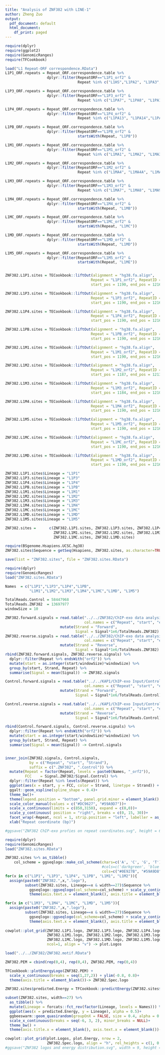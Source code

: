 ```yaml
---
title: "Analysis of ZNF382 with LINE-1"
author: Zheng Zuo
output:
  pdf_document: default
  html_document:
    df_print: paged
---
```

```r
require(dplyr)
require(ggplot2)
require(GenomicRanges)
require(TFCookbook)
```

```r
load("L1 Repeat-ORF correspondence.RData")
L1P1_ORF.repeats = Repeat_ORF.correspondence.table %>%
                   dplyr::filter(RepeatORF=="L1P1_orf2" &
                                 Repeat %in% c("L1HS","L1PA2", "L1PA3", "L1PA4", "L1PA5", "L1PA6"))

L1P3_ORF.repeats = Repeat_ORF.correspondence.table %>%
                   dplyr::filter(RepeatORF=="L1P3_orf2" &
                                 Repeat %in% c("L1PA7", "L1PA8", "L1PA10", "L1PA11", "L1PA12"))

L1P4_ORF.repeats = Repeat_ORF.correspondence.table %>%
                   dplyr::filter(RepeatORF=="L1P4_orf2" &
                                 Repeat %in% c("L1PA13", "L1PA14","L1PA15", "L1PA16", "L1PA17", "L1PA15-16"))

L1PB_ORF.repeats = Repeat_ORF.correspondence.table %>%
                   dplyr::filter(RepeatORF=="L1PB_orf2" &
                                 startsWith(Repeat, "L1PB"))

L1M1_ORF.repeats = Repeat_ORF.correspondence.table %>%
                   dplyr::filter(RepeatORF=="L1M1_orf2" &
                                 Repeat %in% c("L1MA1", "L1MA2", "L1MA3"))

L1M2_ORF.repeats = Repeat_ORF.correspondence.table %>%
                   dplyr::filter(RepeatORF=="L1M2_orf2" &
                                 Repeat %in% c("L1MA4", "L1MA4A", "L1MA5", "L1MA6"))

L1M3_ORF.repeats = Repeat_ORF.correspondence.table %>%
                   dplyr::filter(RepeatORF=="L1M3_orf2" &
                                 Repeat %in% c("L1MA7", "L1MA8", "L1MA9", "L1MA10"))

L1M4_ORF.repeats = Repeat_ORF.correspondence.table %>%
                   dplyr::filter(RepeatORF=="L1M4_orf2" &
                                 startsWith(Repeat, "L1MB"))

L1MC_ORF.repeats = Repeat_ORF.correspondence.table %>%
                   dplyr::filter(RepeatORF=="L1MC_orf2" &
                                 startsWith(Repeat, "L1MC"))

L1MD_ORF.repeats = Repeat_ORF.correspondence.table %>%
                   dplyr::filter(RepeatORF=="L1MD_orf2" &
                                 startsWith(Repeat, "L1MD"))

L1M5_ORF.repeats = Repeat_ORF.correspondence.table %>%
                   dplyr::filter(RepeatORF=="L1M5_orf2" &
                                 startsWith(Repeat, "L1ME"))


ZNF382.L1P1.sites = TECookbook::liftOut(alignment = "hg38.fa.align",
                                       Repeat = "L1P1_orf2", RepeatID = L1P1_ORF.repeats$RepeatID,
                                       start_pos = 1190, end_pos = 1216)

ZNF382.L1P3.sites = TECookbook::liftOut(alignment = "hg38.fa.align",
                                       Repeat = "L1P3_orf2", RepeatID = L1P3_ORF.repeats$RepeatID,
                                       start_pos = 1190, end_pos = 1216)

ZNF382.L1P4.sites = TECookbook::liftOut(alignment = "hg38.fa.align",
                                       Repeat = "L1P4_orf2", RepeatID = L1P4_ORF.repeats$RepeatID,
                                       start_pos = 1190, end_pos = 1216)

ZNF382.L1PB.sites = TECookbook::liftOut(alignment = "hg38.fa.align",
                                       Repeat = "L1PB_orf2", RepeatID = L1PB_ORF.repeats$RepeatID,
                                       start_pos = 1190, end_pos = 1216)

ZNF382.L1M1.sites = TECookbook::liftOut(alignment = "hg38.fa.align",
                                       Repeat = "L1M1_orf2", RepeatID = L1M1_ORF.repeats$RepeatID,
                                       start_pos = 1190, end_pos = 1216)

ZNF382.L1M2.sites = TECookbook::liftOut(alignment = "hg38.fa.align",
                                       Repeat = "L1M2_orf2", RepeatID = L1M2_ORF.repeats$RepeatID,
                                       start_pos = 1187, end_pos = 1213)

ZNF382.L1M3.sites = TECookbook::liftOut(alignment = "hg38.fa.align",
                                       Repeat = "L1M3_orf2", RepeatID = L1M3_ORF.repeats$RepeatID,
                                       start_pos = 1184, end_pos = 1210)

ZNF382.L1M4.sites = TECookbook::liftOut(alignment = "hg38.fa.align",
                                       Repeat = "L1M4_orf2", RepeatID = L1M4_ORF.repeats$RepeatID,
                                       start_pos = 1190, end_pos = 1216)

ZNF382.L1M5.sites = TECookbook::liftOut(alignment = "hg38.fa.align",
                                       Repeat = "L1M5_orf2", RepeatID = L1M5_ORF.repeats$RepeatID,
                                       start_pos = 1190, end_pos = 1216)

ZNF382.L1MC.sites = TECookbook::liftOut(alignment = "hg38.fa.align",
                                       Repeat = "L1MC_orf2", RepeatID = L1MC_ORF.repeats$RepeatID,
                                       start_pos = 1190, end_pos = 1216)

ZNF382.L1MD.sites = TECookbook::liftOut(alignment = "hg38.fa.align",
                                       Repeat = "L1MD_orf2", RepeatID = L1MD_ORF.repeats$RepeatID,
                                       start_pos = 1190, end_pos = 1216)

ZNF382.L1P1.sites$Lineage = "L1P1"
ZNF382.L1P3.sites$Lineage = "L1P3"
ZNF382.L1P4.sites$Lineage = "L1P4"
ZNF382.L1PB.sites$Lineage = "L1PB"
ZNF382.L1M1.sites$Lineage = "L1M1"
ZNF382.L1M2.sites$Lineage = "L1M2"
ZNF382.L1M3.sites$Lineage = "L1M3"
ZNF382.L1M4.sites$Lineage = "L1M4"
ZNF382.L1MC.sites$Lineage = "L1MC"
ZNF382.L1MD.sites$Lineage = "L1MD"
ZNF382.L1M5.sites$Lineage = "L1M5"

ZNF382.sites =      c(ZNF382.L1P1.sites, ZNF382.L1P3.sites, ZNF382.L1P4.sites, ZNF382.L1PB.sites,
                      ZNF382.L1M1.sites, ZNF382.L1M2.sites, ZNF382.L1M3.sites, ZNF382.L1M4.sites, ZNF382.L1M5.sites,
                      ZNF382.L1MC.sites, ZNF382.L1MD.sites)

require(BSgenome.Hsapiens.UCSC.hg38)
ZNF382.sites$Sequence = getSeq(Hsapiens, ZNF382.sites, as.character=TRUE)

save(list = "ZNF382.sites", file = "ZNF382.sites.RData")
```

```r
require(dplyr)
require(GenomicRanges)
load("ZNF382.sites.RData")

Names  = c("L1P1","L1P3","L1P4","L1PB",
           "L1M1","L1M2","L1M3","L1M4","L1MC","L1MD", "L1M5")

TotalReads.Control = 58447968
TotalReads.ZNF382  = 13697977
windowSize = 10

ZNF382.forward.signals = read.table("../../ZNF382/ChIP-exo data analysis//ZNF382.Repeat.plus.bedgraph",
                                    col.names = c("Repeat", "start", "end", "Signal")) %>%
                         mutate(Strand = "Forward",
                                Signal = Signal*1e6/TotalReads.ZNF382)
ZNF382.reverse.signals = read.table("../../ZNF382/ChIP-exo data analysis/ZNF382.Repeat.minus.bedgraph",
                                    col.names = c("Repeat", "start", "end", "Signal")) %>%
                         mutate(Strand = "Reverse",
                                Signal = Signal*1e6/TotalReads.ZNF382)
rbind(ZNF382.forward.signals, ZNF382.reverse.signals) %>%
  dplyr::filter(Repeat %>% endsWith("orf2")) %>%
  mutate(start = as.integer(start/windowSize)*windowSize) %>%
  group_by(start, Strand, Repeat) %>%
  summarise(Signal = mean(Signal)) -> ZNF382.signals

Control.forward.signals = read.table("../../KAP1/ChIP-exo Input/Control.Repeat.plus.bedgraph",
                                    col.names = c("Repeat", "start", "end", "Signal")) %>%
                         mutate(Strand = "Forward",
                                Signal = Signal*1e6/TotalReads.Control)

Control.reverse.signals = read.table("../../KAP1/ChIP-exo Input/Control.Repeat.minus.bedgraph",
                                    col.names = c("Repeat", "start", "end", "Signal")) %>%
                         mutate(Strand = "Reverse",
                                Signal = Signal*1e6/TotalReads.Control)

rbind(Control.forward.signals, Control.reverse.signals) %>%
  dplyr::filter(Repeat %>% endsWith("orf2")) %>%
  mutate(start = as.integer(start/windowSize)*windowSize) %>%
  group_by(start, Strand, Repeat) %>%
  summarise(Signal = mean(Signal)) -> Control.signals


inner_join(ZNF382.signals, Control.signals,
           by = c("Repeat", "start", "Strand"),
           suffix = c(".ZNF382", ".Control")) %>%
  mutate(Repeat = factor(Repeat, levels = paste0(Names, "_orf2")),
         FCC    = Signal.ZNF382/Signal.Control) %>%
  dplyr::filter(Repeat %in% levels(Repeat)) %>%
  ggplot(aes(x = start, y = FCC, color = Strand, linetype = Strand)) +
  ggalt::geom_xspline(spline_shape = 0.4)+
  theme_bw()+
  theme(legend.position = "bottom", panel.grid.minor = element_blank(), panel.grid.major.x = element_blank())+
  scale_color_manual(values = c("#DC9627", "#59A9D7"))+
  scale_x_continuous(limits = c(850,3150), expand = c(0,0))+
  scale_y_continuous( position = "right", breaks = c(0, 15, 30))+
  facet_wrap(~Repeat, ncol = 1, strip.position = "left", labeller = as_labeller(function(x) substr(x, start = 1, stop = 4)) )+
  xlab("Repeat coordinate (bp)")

#ggsave("ZNF382 ChIP-exo profies on repeat coordinates.svg", height = 6, width = 6)
```


```r
require(dplyr)
require(GenomicRanges)
load("ZNF382.sites.RData")

ZNF382.sites %>% as_tibble()
    col_scheme = ggseqlogo::make_col_scheme(chars=c('A', 'C', 'G', 'T'),
                                            #cols=c('darkgreen', 'blue', 'orange', 'red'))
                                            cols=c("#0E927B", "#59A9D8", "#DC9514", "#1A1A1A"))
for(x in c("L1P1", "L1P3", "L1P4", "L1PB", "L1M1", "L1M2")){
  assign(paste0("ZNF382.",x,".logo"),
         subset(ZNF382.sites, Lineage==x & width==27)$Sequence %>%
           ggseqlogo::ggseqlogo(col_scheme=col_scheme) + scale_y_continuous(limits = c(0,2),breaks = c(0,2), expand = c(0,0))+
           theme(axis.text.x = element_blank(), axis.title = element_blank(), axis.ticks.x = element_blank()))}

for(x in c("L1M3", "L1M4", "L1MC", "L1MD", "L1M5")){
  assign(paste0("ZNF382.",x,".logo"),
         subset(ZNF382.sites, Lineage==x & width==27)$Sequence %>%
           ggseqlogo::ggseqlogo(col_scheme=col_scheme) + scale_y_continuous(limits = c(0,1.5),breaks = c(0,1.5),expand = c(0,0))+
           theme(axis.text.x = element_blank(), axis.title = element_blank(), axis.ticks.x = element_blank()))}
    
cowplot::plot_grid(ZNF382.L1P1.logo, ZNF382.L1P3.logo, ZNF382.L1P4.logo, ZNF382.L1PB.logo,
                   ZNF382.L1M1.logo, ZNF382.L1M2.logo, ZNF382.L1M3.logo, ZNF382.L1M4.logo,
                   ZNF382.L1MC.logo, ZNF382.L1MD.logo, ZNF382.L1M5.logo,
                   ncol=1, align = "v") -> plot.Logos

load("../../ZNF382/ZNF382.motif.RData")

ZNF382.PEM = cbind(rep(0,4), rep(0,4), ZNF382.PEM, rep(0,4))

TFCookbook::plotEnergyLogo(ZNF382.PEM) +
  scale_x_continuous(breaks = seq(1,27,2)) + ylim(-0.8, 0.8)+
  theme(axis.title = element_blank())-> ZNF382.Spec.logo

ZNF382.sites$predicted.Energy = TFCookbook::predictEnergy(ZNF382.sites$Sequence, ZNF382.PEM)

subset(ZNF382.sites, width==27) %>%
  as_tibble() %>%
  mutate(Lineage = forcats::fct_rev(factor(Lineage, levels = Names))) %>%
  ggplot(aes(x = predicted.Energy, y = Lineage), alpha = 0.5)+
  ggbeeswarm::geom_quasirandom(groupOnX = FALSE, size = 0.4, alpha = 0.6)+
  scale_x_continuous(breaks = seq(-6, 3, 2), minor_breaks = NULL)+
  theme_bw() +
  theme(axis.title.x = element_blank(), axis.text.x = element_blank())-> plot.Energy

cowplot::plot_grid(plot.Logos, plot.Energy, nrow = 2, 
                   ZNF382.Spec.logo, align = "h", rel_heights = c(1, 0.26))
#ggsave("ZNF382 logos and energy distribution.svg", width = 9, height = 6.3)
```


